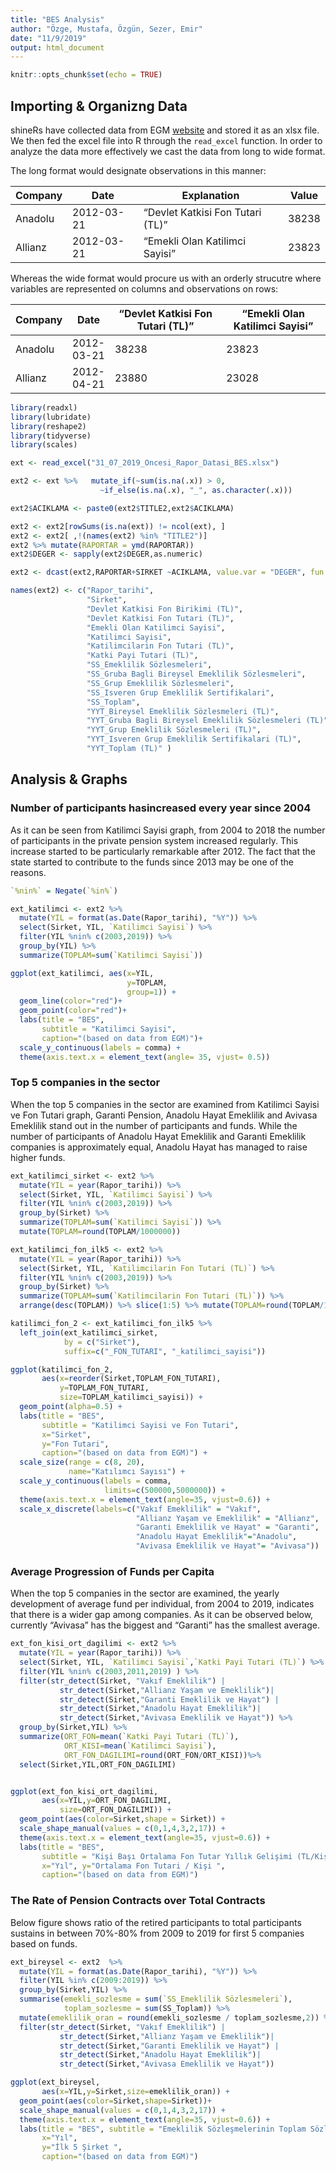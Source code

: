 ```yaml
---
title: "BES Analysis"
author: "Özge, Mustafa, Özgün, Sezer, Emir"
date: "11/9/2019"
output: html_document
---
```


```r
knitr::opts_chunk$set(echo = TRUE)
```

## Importing & Organizng Data

shineRs have collected data from EGM [website](https://www.egm.org.tr/) and stored it as an xlsx file. We then fed the excel file into R through the `read_excel` function. In order to analyze the data more effectively we cast the data from long to wide format.

The long format would designate observations in this manner:

| Company | Date       | Explanation                      | Value |
|---------|------------|----------------------------------|-------|
| Anadolu | 2012-03-21 | "Devlet Katkisi Fon Tutari (TL)" | 38238 |
| Allianz | 2012-03-21 | "Emekli Olan Katilimci Sayisi"   | 23823 |

Whereas the wide format would procure us with an orderly strucutre where variables are represented on columns and observations on rows:

| Company | Date       | "Devlet Katkisi Fon Tutari (TL)" | "Emekli Olan Katilimci Sayisi" |
|---------|------------|----------------------------------|--------------------------------|
| Anadolu | 2012-03-21 | 38238                            | 23823                          |
| Allianz | 2012-04-21 | 23880                            | 23028                          |


```r

library(readxl)
library(lubridate)
library(reshape2)
library(tidyverse)
library(scales)

ext <- read_excel("31_07_2019_Oncesi_Rapor_Datasi_BES.xlsx")

ext2 <- ext %>%   mutate_if(~sum(is.na(.x)) > 0,
                    ~if_else(is.na(.x), "_", as.character(.x))) 

ext2$ACIKLAMA <- paste0(ext2$TITLE2,ext2$ACIKLAMA)

ext2 <- ext2[rowSums(is.na(ext)) != ncol(ext), ]
ext2 <- ext2[ ,!(names(ext2) %in% "TITLE2")]
ext2 %>% mutate(RAPORTAR = ymd(RAPORTAR))
ext2$DEGER <- sapply(ext2$DEGER,as.numeric)

ext2 <- dcast(ext2,RAPORTAR+SIRKET ~ACIKLAMA, value.var = "DEGER", fun.aggregate = sum)

names(ext2) <- c("Rapor_tarihi",                                                               
                 "Sirket",                                                                 
                 "Devlet Katkisi Fon Birikimi (TL)",                                      
                 "Devlet Katkisi Fon Tutari (TL)",                                        
                 "Emekli Olan Katilimci Sayisi",                                          
                 "Katilimci Sayisi",                                                      
                 "Katilimcilarin Fon Tutari (TL)",                                        
                 "Katki Payi Tutari (TL)",                                                
                 "SS_Emeklilik Sözlesmeleri",            
                 "SS_Gruba Bagli Bireysel Emeklilik Sözlesmeleri",
                 "SS_Grup Emeklilik Sözlesmeleri",                
                 "SS_Isveren Grup Emeklilik Sertifikalari",       
                 "SS_Toplam",                                     
                 "YYT_Bireysel Emeklilik Sözlesmeleri (TL)",            
                 "YYT_Gruba Bagli Bireysel Emeklilik Sözlesmeleri (TL)",
                 "YYT_Grup Emeklilik Sözlesmeleri (TL)",                
                 "YYT_Isveren Grup Emeklilik Sertifikalari (TL)",       
                 "YYT_Toplam (TL)" )
```

## Analysis & Graphs

### Number of participants hasincreased every year since 2004

As it can be seen from Katilimci Sayisi graph, from 2004 to 2018 the number of participants in the private pension system increased regularly. This increase started to be particularly remarkable after 2012. The fact that the state started to contribute to the funds since 2013 may be one of the reasons.


```r

`%nin%` = Negate(`%in%`)

ext_katilimci <- ext2 %>%  
  mutate(YIL = format(as.Date(Rapor_tarihi), "%Y")) %>% 
  select(Sirket, YIL, `Katilimci Sayisi`) %>% 
  filter(YIL %nin% c(2003,2019)) %>% 
  group_by(YIL) %>% 
  summarize(TOPLAM=sum(`Katilimci Sayisi`))

ggplot(ext_katilimci, aes(x=YIL, 
                          y=TOPLAM, 
                          group=1)) +
  geom_line(color="red")+
  geom_point(color="red")+
  labs(title = "BES", 
       subtitle = "Katilimci Sayisi", 
       caption="(based on data from EGM)")+
  scale_y_continuous(labels = comma) +
  theme(axis.text.x = element_text(angle= 35, vjust= 0.5))
```



### Top 5 companies in the sector

When the top 5 companies in the sector are examined from Katilimci Sayisi ve Fon Tutari graph, Garanti Pension, Anadolu Hayat Emeklilik and Avivasa Emeklilik stand out in the number of participants and funds. While the number of participants of Anadolu Hayat Emeklilik and Garanti Emeklilik companies is approximately equal, Anadolu Hayat has managed to raise higher funds.



```r
ext_katilimci_sirket <- ext2 %>%  
  mutate(YIL = year(Rapor_tarihi)) %>% 
  select(Sirket, YIL, `Katilimci Sayisi`) %>% 
  filter(YIL %nin% c(2003,2019)) %>% 
  group_by(Sirket) %>% 
  summarize(TOPLAM=sum(`Katilimci Sayisi`)) %>% 
  mutate(TOPLAM=round(TOPLAM/1000000))

ext_katilimci_fon_ilk5 <- ext2 %>% 
  mutate(YIL = year(Rapor_tarihi)) %>% 
  select(Sirket, YIL, `Katilimcilarin Fon Tutari (TL)`) %>% 
  filter(YIL %nin% c(2003,2019)) %>% 
  group_by(Sirket) %>% 
  summarize(TOPLAM=sum(`Katilimcilarin Fon Tutari (TL)`)) %>% 
  arrange(desc(TOPLAM)) %>% slice(1:5) %>% mutate(TOPLAM=round(TOPLAM/1000000))

katilimci_fon_2 <- ext_katilimci_fon_ilk5 %>% 
  left_join(ext_katilimci_sirket,
            by = c("Sirket"), 
            suffix=c("_FON_TUTARI", "_katilimci_sayisi"))

ggplot(katilimci_fon_2, 
       aes(x=reorder(Sirket,TOPLAM_FON_TUTARI),
           y=TOPLAM_FON_TUTARI,
           size=TOPLAM_katilimci_sayisi)) +
  geom_point(alpha=0.5) + 
  labs(title = "BES", 
       subtitle = "Katilimci Sayisi ve Fon Tutari", 
       x="Sirket", 
       y="Fon Tutari",
       caption="(based on data from EGM)") +
  scale_size(range = c(8, 20), 
             name="Katılımcı Sayısı") +
  scale_y_continuous(labels = comma, 
                     limits=c(500000,5000000)) +
  theme(axis.text.x = element_text(angle=35, vjust=0.6)) +
  scale_x_discrete(labels=c("Vakıf Emeklilik" = "Vakıf", 
                            "Allianz Yaşam ve Emeklilik" = "Allianz",
                            "Garanti Emeklilik ve Hayat" = "Garanti", 
                            "Anadolu Hayat Emeklilik"="Anadolu",
                            "Avivasa Emeklilik ve Hayat"= "Avivasa"))

```


### Average Progression of Funds per Capita

When the top 5 companies in the sector are examined, the yearly development of average fund per individual, from 2004 to 2019, indicates that there is a wider gap among companies. As it can be observed below, currently "Avivasa" has the biggest and "Garanti" has the smallest average.


```r

ext_fon_kisi_ort_dagilimi <- ext2 %>%  
  mutate(YIL = year(Rapor_tarihi)) %>% 
  select(Sirket, YIL, `Katilimci Sayisi`,`Katki Payi Tutari (TL)`) %>% 
  filter(YIL %nin% c(2003,2011,2019) ) %>% 
  filter(str_detect(Sirket, "Vakıf Emeklilik") | 
           str_detect(Sirket,"Allianz Yaşam ve Emeklilik")|
           str_detect(Sirket,"Garanti Emeklilik ve Hayat") | 
           str_detect(Sirket,"Anadolu Hayat Emeklilik")|
           str_detect(Sirket,"Avivasa Emeklilik ve Hayat")) %>%
  group_by(Sirket,YIL) %>% 
  summarize(ORT_FON=mean(`Katki Payi Tutari (TL)`),
            ORT_KISI=mean(`Katilimci Sayisi`),
            ORT_FON_DAGILIMI=round(ORT_FON/ORT_KISI))%>%
  select(Sirket,YIL,ORT_FON_DAGILIMI)


ggplot(ext_fon_kisi_ort_dagilimi,
       aes(x=YIL,y=ORT_FON_DAGILIMI,
           size=ORT_FON_DAGILIMI)) +
  geom_point(aes(color=Sirket,shape = Sirket)) +
  scale_shape_manual(values = c(0,1,4,3,2,17)) +
  theme(axis.text.x = element_text(angle=35, vjust=0.6)) +
  labs(title = "BES", 
       subtitle = "Kişi Başı Ortalama Fon Tutar Yıllık Gelişimi (TL/Kişi vs YIL)", 
       x="Yıl", y="Ortalama Fon Tutari / Kişi ",
       caption="(based on data from EGM)")
```


### The Rate of Pension Contracts over Total Contracts

Below figure shows ratio of the retired participants to total participants sustains in between 70%-80% from 2009 to 2019  for first 5 companies based on funds.


```r

ext_bireysel <- ext2  %>% 
  mutate(YIL = format(as.Date(Rapor_tarihi), "%Y")) %>% 
  filter(YIL %in% c(2009:2019)) %>%
  group_by(Sirket,YIL) %>% 
  summarise(emekli_sozlesme = sum(`SS_Emeklilik Sözlesmeleri`), 
            toplam_sozlesme = sum(SS_Toplam)) %>% 
  mutate(emeklilik_oran = round(emekli_sozlesme / toplam_sozlesme,2)) %>% 
  filter(str_detect(Sirket, "Vakıf Emeklilik") | 
           str_detect(Sirket,"Allianz Yaşam ve Emeklilik")|
           str_detect(Sirket,"Garanti Emeklilik ve Hayat") | 
           str_detect(Sirket,"Anadolu Hayat Emeklilik")|
           str_detect(Sirket,"Avivasa Emeklilik ve Hayat"))

ggplot(ext_bireysel, 
       aes(x=YIL,y=Sirket,size=emeklilik_oran)) + 
  geom_point(aes(color=Sirket,shape=Sirket))+
  scale_shape_manual(values = c(0,1,4,3,2,17)) +
  theme(axis.text.x = element_text(angle=35, vjust=0.6)) +
  labs(title = "BES", subtitle = "Emeklilik Sözleşmelerinin Toplam Sözleşmelere Oranı ", 
       x="Yıl", 
       y="İlk 5 Şirket ",
       caption="(based on data from EGM)")


```



